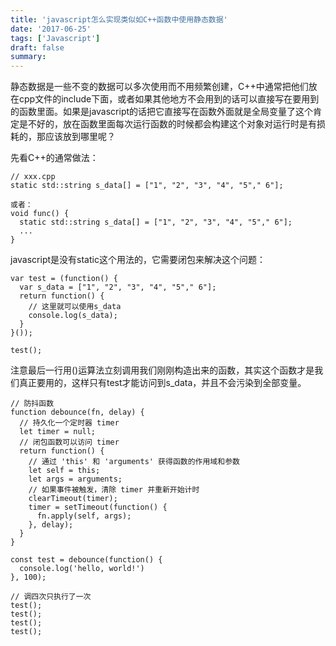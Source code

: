 ```yaml
---
title: 'javascript怎么实现类似如C++函数中使用静态数据'
date: '2017-06-25'
tags: ['Javascript']
draft: false
summary: 
---
```


静态数据是一些不变的数据可以多次使用而不用频繁创建，C++中通常把他们放在cpp文件的include下面，或者如果其他地方不会用到的话可以直接写在要用到的函数里面。如果是javascript的话把它直接写在函数外面就是全局变量了这个肯定是不好的，放在函数里面每次运行函数的时候都会构建这个对象对运行时是有损耗的，那应该放到哪里呢？

先看C++的通常做法：
```
// xxx.cpp
static std::string s_data[] = ["1", "2", "3", "4", "5"," 6"];

或者：
void func() {
  static std::string s_data[] = ["1", "2", "3", "4", "5"," 6"];
  ...
}
```

javascript是没有static这个用法的，它需要闭包来解决这个问题：
```
var test = (function() {
  var s_data = ["1", "2", "3", "4", "5"," 6"];
  return function() {
    // 这里就可以使用s_data
    console.log(s_data);
  }
}());

test();
```
注意最后一行用()运算法立刻调用我们刚刚构造出来的函数，其实这个函数才是我们真正要用的，这样只有test才能访问到s_data，并且不会污染到全部变量。

```
// 防抖函数 
function debounce(fn, delay) {
  // 持久化一个定时器 timer
  let timer = null;
  // 闭包函数可以访问 timer
  return function() {
    // 通过 'this' 和 'arguments' 获得函数的作用域和参数
    let self = this;
    let args = arguments;
    // 如果事件被触发，清除 timer 并重新开始计时
    clearTimeout(timer);
    timer = setTimeout(function() {
      fn.apply(self, args);
    }, delay);
  }
}

const test = debounce(function() {
  console.log('hello, world!')
}, 100);

// 调四次只执行了一次
test();
test();
test();
test();
```